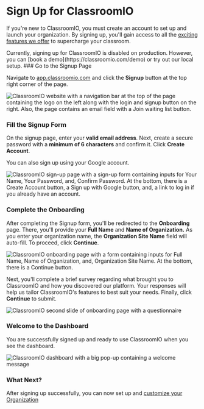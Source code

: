 
# Sign Up for ClassroomIO

If you're new to ClassroomIO, you must create an account to set up and launch your organization. By signing up, you'll gain access to all the [exciting features we offer](https://www.classroomio.com/docs/what-is-classroomio#key-features) to supercharge your classroom.

<Callout emoji="ℹ">
Currently, signing up for ClassroomIO is disabled on production. However, you can [book a demo](https://classroomio.com/demo) or try out our local setup.
</Callout>

<Steps>
### Go to the Signup Page

Navigate to [app.classroomio.com](https://app.classroomio.com) and click the **Signup** button at the top right corner of the page.

<Image src={DashboardHomePageSignedout} alt="ClassroomIO website with a navigation bar at the top of the page containing the logo on the left along with the login and signup button on the right. Also, the page contains an email field with a Join waiting list button." quality="100" />

### Fill the Signup Form

On the signup page, enter your **valid email address**. Next, create a secure password with a **minimum of 6 characters** and confirm it. Click **Create Account**.

You can also sign up using your Google account.

<Image src={DashboardSignupPage} alt="ClassroomIO sign-up page with a sign-up form containing inputs for Your Name, Your Password, and, Confirm Password. At the bottom, there is a Create Account button, a Sign up with Google button, and, a link to log in if you already have an account." quality="100" />

### Complete the Onboarding
After completing the Signup form, you'll be redirected to the **Onboarding** page. There, you'll provide your **Full Name** and **Name of Organization.** As you enter your organization name, the **Organization Site Name** field will auto-fill. To proceed, click **Continue**. 

<Image src={DashboardOnboardingPage1} alt="ClassroomIO onboarding page with a form containing inputs for Full Name, Name of Organization, and, Organization Site Name. At the bottom, there is a Continue button." quality="100" />

Next, you'll complete a brief survey regarding what brought you to ClassroomIO and how you discovered our platform. Your responses will help us tailor ClassroomIO's features to best suit your needs. Finally, click **Continue** to submit.

<Image src={DashboardOnboardingPage2} alt="ClassroomIO second slide of onboarding page with a questionnaire" quality="100" />

### Welcome to the Dashboard
You are successfully signed up and ready to use ClassroomIO when you see the dashboard.

<Image src={DashboardHomePageSignedin} alt="ClassroomIO dashboard with a big pop-up containing a welcome message" quality="100" />

### What Next?
After signing up successfully, you can now set up and [customize your Organization](https://www.classroomio.com/docs/howtoguides/customize-organization)
</Steps>
